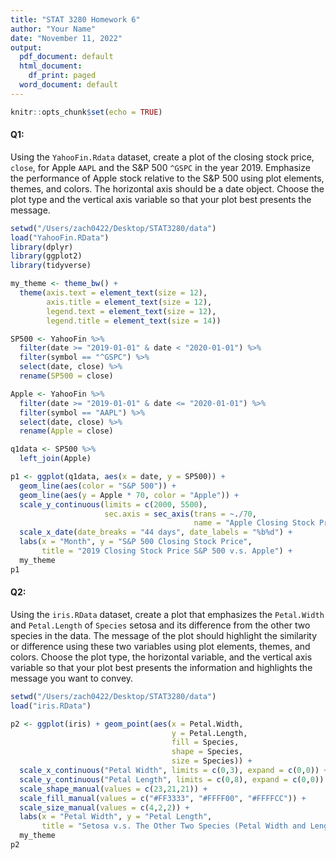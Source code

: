 ```yaml
---
title: "STAT 3280 Homework 6"
author: "Your Name"
date: "November 11, 2022"
output:
  pdf_document: default
  html_document:
    df_print: paged
  word_document: default
---
```


```r
knitr::opts_chunk$set(echo = TRUE)
```

\begin{center}
.Rmd file can be found on Collab under Resources/Assigments
\end{center}

#### Q1: 

Using the `YahooFin.Rdata` dataset, create a plot of the closing stock price, `close`, for  Apple `AAPL` and the S&P 500 `^GSPC` in the year 2019. Emphasize the performance of Apple stock relative to the S&P 500 using plot elements, themes, and colors. The horizontal axis should be a date object. Choose the plot type and the vertical axis variable so that your plot best presents the message.  
```r
setwd("/Users/zach0422/Desktop/STAT3280/data")
load("YahooFin.RData")
library(dplyr)
library(ggplot2)
library(tidyverse)

my_theme <- theme_bw() + 
  theme(axis.text = element_text(size = 12), 
        axis.title = element_text(size = 12), 
        legend.text = element_text(size = 12),
        legend.title = element_text(size = 14))

SP500 <- YahooFin %>%
  filter(date >= "2019-01-01" & date < "2020-01-01") %>%
  filter(symbol == "^GSPC") %>%
  select(date, close) %>%
  rename(SP500 = close)

Apple <- YahooFin %>%
  filter(date >= "2019-01-01" & date <= "2020-01-01") %>%
  filter(symbol == "AAPL") %>%
  select(date, close) %>%
  rename(Apple = close)

q1data <- SP500 %>%
  left_join(Apple)

p1 <- ggplot(q1data, aes(x = date, y = SP500)) +
  geom_line(aes(color = "S&P 500")) + 
  geom_line(aes(y = Apple * 70, color = "Apple")) +
  scale_y_continuous(limits = c(2000, 5500), 
                     sec.axis = sec_axis(trans = ~./70, 
                                         name = "Apple Closing Stock Price")) +
  scale_x_date(date_breaks = "44 days", date_labels = "%b%d") +
  labs(x = "Month", y = "S&P 500 Closing Stock Price", 
       title = "2019 Closing Stock Price S&P 500 v.s. Apple") + 
  my_theme
p1

```


#### Q2: 

Using the `iris.RData` dataset, create a plot that emphasizes the `Petal.Width` and `Petal.Length` of `Species` setosa and its difference from the other two species in the data. The message of the plot should highlight the similarity or difference using these two variables using plot elements, themes, and colors. Choose the plot type, the horizontal variable, and the vertical axis variable so that your plot best presents the information and highlights the message you want to convey.
```r
setwd("/Users/zach0422/Desktop/STAT3280/data")
load("iris.RData")

p2 <- ggplot(iris) + geom_point(aes(x = Petal.Width, 
                                    y = Petal.Length, 
                                    fill = Species,
                                    shape = Species,
                                    size = Species)) +
  scale_x_continuous("Petal Width", limits = c(0,3), expand = c(0,0)) + 
  scale_y_continuous("Petal Length", limits = c(0,8), expand = c(0,0)) + 
  scale_shape_manual(values = c(23,21,21)) +
  scale_fill_manual(values = c("#FF3333", "#FFFF00", "#FFFFCC")) +
  scale_size_manual(values = c(4,2,2)) +
  labs(x = "Petal Width", y = "Petal Length", 
       title = "Setosa v.s. The Other Two Species (Petal Width and Length)") +
  my_theme
p2
```
